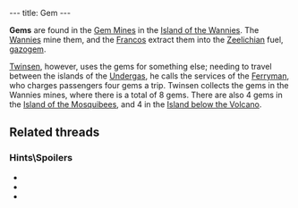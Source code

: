 ---
title: Gem
---

{{Infobox Item
 |image=Gem.gif
 |type=currency
 |critical=yes
 |magical=no
 |unique=no
 |lba1=
 |lba2=yes
 |upgrades=no
 |rowposition=4
 |columnposition=4
 |effect=none
 |effectamount=
 |purpose=
 |combattype=none
 |powerlevel=none
 |rate=none
 |range=none
 |damage=none
}}

'''Gems''' are found in the [[Gem Mine]]s in the [[Island of the Wannies]]. The [[Wannie]]s mine them, and the [[Franco]]s extract them into the [[Zeelich]]ian fuel, [[gazogem]].

[[Twinsen]], however, uses the gems for something else; needing to travel between the islands of the [[Undergas]], he calls the services of the [[Ferryman]], who charges passengers four gems a trip. Twinsen collects the gems in the Wannies mines, where there is a total of 8 gems. There are also 4 gems in the [[Island of the Mosquibees]], and 4 in the [[Island below the Volcano]].

==Related threads==
===Hints\Spoilers===
* {{thread|id=11469|title=help}}
* {{thread|id=7446|title=Not enough gems to go back to the Island of the Mosquibees after speaking to queen}}
* {{thread|id=768|title=really really need help}}